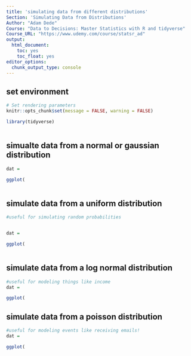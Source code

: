 ```yaml
---
title: 'simulating data from different distributions'
Section: 'Simulating Data from Distributions'
Author: "Adam Dede"
Course: "Data to Decisions: Master Statistics with R and tidyverse"
Course_URL: "https://www.udemy.com/course/statsr_ad" 
output:
  html_document:
    toc: yes
    toc_float: yes
editor_options:
  chunk_output_type: console
---
```



## set environment

```r

# Set rendering parameters
knitr::opts_chunk$set(message = FALSE, warning = FALSE)

library(tidyverse)



```

## simualte data from a normal or gaussian distribution

```r

dat = 

ggplot(



```
## simulate data from a uniform distribution 
```r
#useful for simulating random probabilities 


dat = 

ggplot(



```

## simulate data from a log normal distribution

```r
#useful for modeling things like income 
dat = 

ggplot(


```

## simulate data from a poisson distribution
```r
#useful for modeling events like receiving emails! 
dat = 

ggplot(


```

